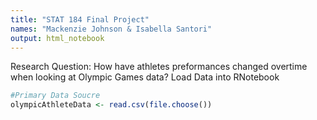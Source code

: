 ```yaml
---
title: "STAT 184 Final Project"
names: "Mackenzie Johnson & Isabella Santori"
output: html_notebook
---
```

Research Question: How have athletes preformances changed overtime when looking at Olympic Games data? 
Load Data into RNotebook
```r
#Primary Data Soucre
olympicAthleteData <- read.csv(file.choose())
```
